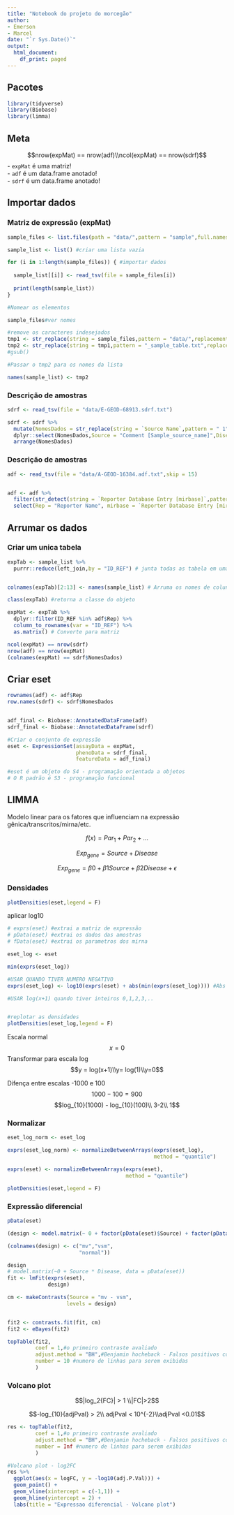 ```yaml
---
title: "Notebook do projeto do morcegão"
author:
- Emerson
- Marcel
date: "`r Sys.Date()`"
output:
  html_document:
    df_print: paged
---
```


## Pacotes

```r
library(tidyverse)
library(Biobase)
library(limma)
```

## Meta

$$nrow(expMat) == nrow(adf)\\ncol(expMat) == nrow(sdrf)$$
- `expMat` é uma matriz!  
- `adf` é um data.frame anotado!  
- `sdrf` é um data.frame anotado!

## Importar dados

### Matriz de expressão (expMat)
```r
sample_files <- list.files(path = "data/",pattern = "sample",full.names = T)

sample_list <- list() #criar uma lista vazia

for (i in 1:length(sample_files)) { #importar dados
  
  sample_list[[i]] <- read_tsv(file = sample_files[i])
    
  print(length(sample_list))
}

```

```r
#Nomear os elementos

sample_files#ver nomes

#remove os caracteres indesejados
tmp1 <- str_replace(string = sample_files,pattern = "data/",replacement = "")
tmp2 <- str_replace(string = tmp1,pattern = "_sample_table.txt",replacement = "")
#gsub()

#Passar o tmp2 para os nomes da lista

names(sample_list) <- tmp2

```

### Descrição de amostras

```r
sdrf <- read_tsv(file = "data/E-GEOD-68913.sdrf.txt")

sdrf <- sdrf %>% 
  mutate(NomesDados = str_replace(string = `Source Name`,pattern = " 1",replacement = "")) %>% 
  dplyr::select(NomesDados,Source = "Comment [Sample_source_name]",Disease = "Characteristics [disease status]") %>% 
  arrange(NomesDados)
```

### Descrição de amostras

```r
adf <- read_tsv(file = "data/A-GEOD-16384.adf.txt",skip = 15)


adf <- adf %>% 
  filter(str_detect(string = `Reporter Database Entry [mirbase]`,pattern = "rno")) %>% 
  select(Rep = "Reporter Name", mirbase = `Reporter Database Entry [mirbase]`)
```


## Arrumar os dados

### Criar um unica tabela



```r
expTab <- sample_list %>% 
  purrr::reduce(left_join,by = "ID_REF") # junta todas as tabela em uma só baseada na colunas ID_REF


colnames(expTab)[2:13] <- names(sample_list) # Arruma os nomes de colunas

class(expTab) #retorna a classe do objeto

expMat <- expTab %>% 
  dplyr::filter(ID_REF %in% adf$Rep) %>% 
  column_to_rownames(var = "ID_REF") %>% 
  as.matrix() # Converte para matriz

ncol(expMat) == nrow(sdrf)
nrow(adf) == nrow(expMat)
(colnames(expMat) == sdrf$NomesDados) 
```

## Criar eset

```r
rownames(adf) <- adf$Rep
row.names(sdrf) <- sdrf$NomesDados


adf_final <- Biobase::AnnotatedDataFrame(adf)
sdrf_final <- Biobase::AnnotatedDataFrame(sdrf)

#Criar o conjunto de expressão
eset <- ExpressionSet(assayData = expMat,
                      phenoData = sdrf_final,
                      featureData = adf_final)

#eset é um objeto do S4 - programação orientada a objetos
# O R padrão é S3 - programação funcional
```

## LIMMA  

Modelo linear para os fatores que influenciam na expressão gênica/transcritos/mirna/etc.

$$f(x) = Par_1 + Par_2 + ...$$


$$Exp_{gene} = Source + Disease$$

$$Exp_{gene} = \beta0 + \beta1 Source + \beta2 Disease + \epsilon$$


### Densidades

```r
plotDensities(eset,legend = F)
```

aplicar log10

```r
# exprs(eset) #extrai a matriz de expressão
# pData(eset) #extrai os dados das amostras
# fData(eset) #extrai os parametros dos mirna

eset_log <- eset

min(exprs(eset_log))

#USAR QUANDO TIVER NUMERO NEGATIVO
exprs(eset_log) <- log10(exprs(eset) + abs(min(exprs(eset_log)))) #Abs = módulo

#USAR log(x+1) quando tiver inteiros 0,1,2,3,..


#replotar as densidades
plotDensities(eset_log,legend = F)
```

Escala normal
$$x = 0$$
Transformar para escala log
$$y = log(x+1)\\y= log(1)\\y=0$$

Difença entre escalas
-1000 e 100
$$1000-100 = 900$$
$$log_{10}(1000) - log_{10}(100)\\
3-2\\
1$$

### Normalizar

```r
eset_log_norm <- eset_log

exprs(eset_log_norm) <- normalizeBetweenArrays(exprs(eset_log),
                                               method = "quantile")

exprs(eset) <- normalizeBetweenArrays(exprs(eset),
                                      method = "quantile")

plotDensities(eset,legend = F)
```

### Expressão diferencial

```r
pData(eset)

(design <- model.matrix(~ 0 + factor(pData(eset)$Source) + factor(pData(eset)$Disease)))

(colnames(design) <- c("mv","vsm",
                       "normal"))

design
# model.matrix(~0 + Source * Disease, data = pData(eset))
fit <- lmFit(exprs(eset),
             design)

cm <- makeContrasts(Source = "mv - vsm",
                   levels = design)


fit2 <- contrasts.fit(fit, cm)
fit2 <- eBayes(fit2)

topTable(fit2,
         coef = 1,#o primeiro contraste avaliado
         adjust.method = "BH",#Benjamin hocheback - Falsos positivos corrigidos
         number = 10 #numero de linhas para serem exibidas
         )
```

### Volcano plot

$$|log_2{FC}| > 1 \\|FC|>2$$

$$-log_{10}{adjPval} > 2\\
adjPval < 10^{-2}\\adjPval <0.01$$

```r
res <- topTable(fit2,
         coef = 1,#o primeiro contraste avaliado
         adjust.method = "BH",#Benjamin hocheback - Falsos positivos corrigidos
         number = Inf #numero de linhas para serem exibidas
         )

#Volcano plot - log2FC
res %>% 
  ggplot(aes(x = logFC, y = -log10(adj.P.Val))) +
  geom_point() +
  geom_vline(xintercept = c(-1,1)) +
  geom_hline(yintercept = 2) +
  labs(title = "Expressao diferencial - Volcano plot")
```

